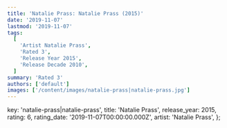 ```yaml
---
title: 'Natalie Prass: Natalie Prass (2015)'
date: '2019-11-07'
lastmod: '2019-11-07'
tags:
  [
    'Artist Natalie Prass',
    'Rated 3',
    'Release Year 2015',
    'Release Decade 2010',
  ]
summary: 'Rated 3'
authors: ['default']
images: ['/content/images/natalie-prass|natalie-prass.jpg']
---
```


  key: 'natalie-prass|natalie-prass',
  title: 'Natalie Prass',
  release_year: 2015,
  rating: 6,
  rating_date: '2019-11-07T00:00:00.000Z',
  artist: 'Natalie Prass',
};

<MusicRating data={data} />
